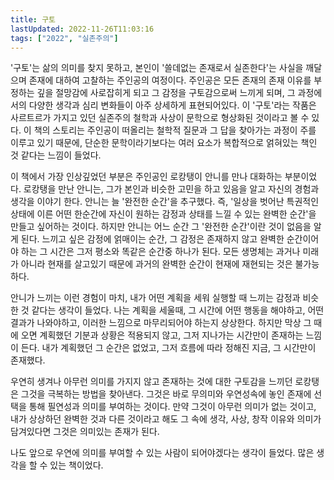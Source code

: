 ```yaml
---
title: 구토
lastUpdated: 2022-11-26T11:03:16
tags: ["2022", "실존주의"]
---
```



<Bookmark
    image="https://shopping-phinf.pstatic.net/main_3243612/32436124586.20230614072243.jpg"
    url="https://search.shopping.naver.com/book/catalog/32436124586"
    description="《구토》는 사르트르가 그의 철학적 사유와 체험을 문학으로 형상화한 작품이다. 삶에서 그 어떤 존재 의미도 찾지 못하고 ‘쓸데없이’ ‘남아도는’ 존재로서의 실존을 자각하는 순간 구토를 시작한 로캉탱은 철학교사로 생활하며 작가적 명성을 열망하던 사르트르의 분신이다."
/>

'구토'는 삶의 의미를 찾지 못하고, 본인이 '쓸데없는 존재로서 실존한다'는 사실을 깨달으며 존재에 대하여 고찰하는 주인공의 여정이다. 주인공은 모든 존재의 존재 이유를 부정하는 깊을 절망감에 사로잡히게 되고 그 감정을 구토감으로써 느끼게 되며, 그 과정에서의 다양한 생각과 심리 변화들이 아주 상세하게 표현되어있다. 이 '구토'라는 작품은 사르트르가 가지고 있던 실존주의 철학과 사상이 문학으로 형상화된 것이라고 볼 수 있다. 이 책의 스토리는 주인공이 떠올리는 철학적 질문과 그 답을 찾아가는 과정이 주를 이루고 있기 때문에, 단순한 문학이라기보다는 여러 요소가 복합적으로 얽혀있는 책인 것 같다는 느낌이 들었다.

이 책에서 가장 인상깊었던 부분은 주인공인 로캉탱이 안니를 만나 대화하는 부분이었다. 로캉탱을 만난 안니는, 그가 본인과 비슷한 고민을 하고 있음을 알고 자신의 경험과 생각을 이야기 한다. 안니는 늘 '완전한 순간'을 추구했다. 즉, '일상을 벗어난 특권적인 상태에 이른 어떤 한순간에 자신이 원하는 감정과 상태를 느낄 수 있는 완벽한 순간'을 만들고 싶어하는 것이다. 하지만 안니는 어느 순간 그 '완전한 순간'이란 것이 없음을 알게 된다. 느끼고 싶은 감정에 얽매이는 순간, 그 감정은 존재하지 않고 완벽한 순간이어야 하는 그 시간은 그저 평소와 똑같은 순간중 하나가 된다. 모든 생명체는 과거나 미래가 아니라 현재를 살고있기 때문에 과거의 완벽한 순간이 현재에 재현되는 것은 불가능하다.

안니가 느끼는 이런 경험이 마치, 내가 어떤 계획을 세워 실행할 때 느끼는 감정과 비슷한 것 같다는 생각이 들었다. 나는 계획을 세울때, 그 시간에 어떤 행동을 해야하고, 어떤 결과가 나와야하고, 이러한 느낌으로 마무리되어야 하는지 상상한다. 하지만 막상 그 때에 오면 계획했던 기분과 상황은 적용되지 않고, 그저 지나가는 시간만이 존재하는 느낌이 든다. 내가 계획했던 그 순간은 없었고, 그저 흐름에 따라 정해진 지금, 그 시간만이 존재했다.

우연히 생겨나 아무런 의미를 가지지 않고 존재하는 것에 대한 구토감을 느끼던 로캉탱은 그것을 극복하는 방법을 찾아낸다. 그것은 바로 무의미와 우연성속에 놓인 존재에 선택을 통해 필연성과 의미를 부여하는 것이다. 만약 그것이 아무런 의미가 없는 것이고, 내가 상상하던 완벽한 것과 다른 것이라고 해도 그 속에 생각, 사상, 창작 이유와 의미가 담겨있다면 그것은 의미있는 존재가 된다.

나도 앞으로 우연에 의미를 부여할 수 있는 사람이 되어야겠다는 생각이 들었다. 많은 생각을 할 수 있는 책이었다.